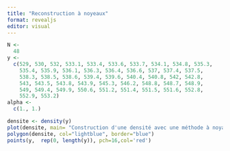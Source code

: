 ---
title: "Reconstruction à noyeaux"
format: revealjs
editor: visual
---

```{r}
N <-
  48 
y <-
  c(529, 530, 532, 533.1, 533.4, 533.6, 533.7, 534.1, 534.8, 535.3, 
    535.4, 535.9, 536.1, 536.3, 536.4, 536.6, 537, 537.4, 537.5, 
    538.3, 538.5, 538.6, 539.4, 539.6, 540.4, 540.8, 542, 542.8, 
    543, 543.5, 543.8, 543.9, 545.3, 546.2, 548.8, 548.7, 548.9, 
    549, 549.4, 549.9, 550.6, 551.2, 551.4, 551.5, 551.6, 552.8, 
    552.9, 553.2)
alpha <-
  c(1., 1.)

densite <- density(y)
plot(densite, main= "Construction d'une densité avec une méthode à noyaux")
polygon(densite, col="lightblue", border="blue")
points(y,  rep(0, length(y)), pch=16,col='red')
```
